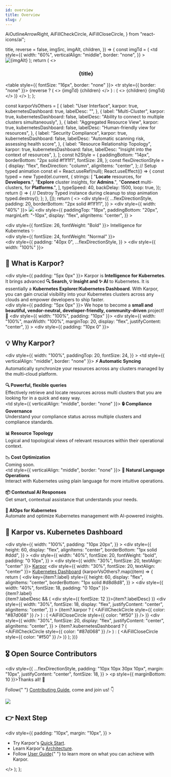 ```yaml
---
id: overview
title: Overview
slug: /
---
```


  AiOutlineArrowRight,
  AiFillCheckCircle,
  AiFillCloseCircle,
} from "react-icons/ai";

  title,
  reverse = false,
  imgSrc,
  imgAlt,
  children,
}) => {
  const imgTd = (
    <td
      style={{
        width: "60%",
        verticalAlign: "middle",
        border: "none",
      }}
    >
      <img src={imgSrc} alt={imgAlt} />
    </td>
  );
  return (
    <>
      <h3 align="center">{title}</h3>
      <table style={{ fontSize: "16px", border: "none" }}>
        <tr style={{ border: "none" }}>
          {reverse ? (
            <>
              {imgTd}
              {children}
            </>
          ) : (
            <>
              {children}
              {imgTd}
            </>
          )}
        </tr>
      </table>
    </>
  );
};

  const karporVsOthers = [
    {
      label: "User Interface",
      karpor: true,
      kubernetesDashboard: true,
      labelDesc: "",
    },
    {
      label: "Multi-Cluster",
      karpor: true,
      kubernetesDashboard: false,
      labelDesc: "Ability to connect to multiple clusters simultaneously",
    },
    {
      label: "Aggregated Resource View",
      karpor: true,
      kubernetesDashboard: false,
      labelDesc: "Human-friendly view for resources",
    },
    {
      label: "Security Compliance",
      karpor: true,
      kubernetesDashboard: false,
      labelDesc: "Automatic scanning risk, assessing health score",
    },
    {
      label: "Resource Relationship Topology",
      karpor: true,
      kubernetesDashboard: false,
      labelDesc: "Insight into the context of resources",
    },
  ];
  const h2Style = {
    paddingBottom: "14px",
    borderBottom: "2px solid #f1f1f1",
    fontSize: 28,
  };
  const flexDirectionStyle = {
    display: "flex",
    flexDirection: "column",
    alignItems: "center",
  };
  // Setup typed animation
  const el = React.useRef(null);
  React.useEffect(() => {
    const typed = new Typed(el.current, {
      strings: [
        "<b>Locate</b> resources, for <b>Developers</b>.",
        "<b>Explore</b> cluster insights, for <b>Admins</b>.",
        "<b>Connect</b> multi-clusters, for <b>Platforms</b>.",
      ],
      typeSpeed: 40,
      backDelay: 1500,
      loop: true,
    });
    return () => {
      // Destroy Typed instance during cleanup to stop animation
      typed.destroy();
    };
  }, []);
  return (
    <>
      <div
        style={{
          ...flexDirectionStyle,
          padding: 20,
          borderBottom: "2px solid #f1f1f1",
        }}
      >
        <div style={{ width: "40%" }}>
          <img src={logoImg} />
        </div>
        <div
          style={{
            paddingTop: "18px",
            paddingBottom: "20px",
            marginLeft: "-10px",
            display: "flex",
            alignItems: "center",
          }}
        >
          <div>
            <KarporButton
              url="https://karpor-demo.kusionstack.io"
              btnText="Live Demo"
            />
          </div>
          <div>
            <GithubStar repo="KusionStack/karpor"/>
          </div>
        </div>
        <div style={{ fontSize: 26, fontWeight: "Bold" }}>
            Intelligence for Kubernetes ✨          
        </div>
        <div style={{ fontSize: 24, fontWeight: "Normal" }}>
          <span ref={el} />
        </div>
      </div>
      <div>
        <div
          style={{
            padding: "40px 0",
            ...flexDirectionStyle,
          }}
        >
          <div style={{ width: "100%" }}>
            <h2 style={h2Style}>📖 What is Karpor?</h2>
            <div style={{ padding: "5px 0px" }}>
                Karpor is <b>Intelligence for Kubernetes</b>. It
                brings advanced <b>🔍 Search, 💡 Insight and ✨ AI</b> to Kubernetes. It is essentially
                a <b>Kubernetes Explorer</b>/<b>Kubernetes Dashboard</b>. 
                With Karpor, you can gain crucial visibility into your Kubernetes clusters 
                across any clouds and empower developers to ship faster.
            </div>
            <div style={{ padding: "5px 0px" }}>
                We hope to become a <b>small and beautiful, vendor-neutral,
                developer-friendly, community-driven</b> project! 🚀
            </div>
          </div>
          <div style={{ width: "100%", padding: "10px" }}>
            <div
              style={{
                width: "100%",
                maxWidth: "100%",
                marginTop: 20,
                display: "flex",
                justifyContent: "center",
              }}
            >
              <ReactPlayer
                width="100%"
                height="100%"
                playing
                loop
                controls
                url="/karpor/assets/overview/demo.mp4"
              />
            </div>
          </div>
        </div>
        <div style={{ padding: "10px 0" }}>
          <h2 style={h2Style}>💡 Why Karpor?</h2>
          <div
            style={{
              width: "100%",
              paddingTop: 20,
              fontSize: 24,
            }}
          >
            <FeatureBlock
              title="🔍 Search"
              imgSrc={searchImg}
              imgAlt="Karpor Search"
            >
              <td style={{ verticalAlign: "middle", border: "none" }}>
                <b>⚡️ Automatic Syncing</b>
                <br />
                Automatically synchronize your resources across any clusters
                managed by the multi-cloud platform.
                <br />
                <br />
                <b>🔍 Powerful, flexible queries</b>
                <br />
                Effectively retrieve and locate resources across multi clusters
                that you are looking for in a quick and easy way.
              </td>
            </FeatureBlock>
            <br />
            <FeatureBlock
              title="💡 Insight"
              imgSrc={insightImg}
              reverse={true}
              imgAlt="Karpor Insight"
            >
              <td style={{ verticalAlign: "middle", border: "none" }}>
                <b>🔒 Compliance Governance</b>
                <br />
                Understand your compliance status across multiple clusters and
                compliance standards.
                <br />
                <br />
                <b>📊 Resource Topology</b>
                <br />
                Logical and topological views of relevant resources within their
                operational context.
                <br />
                <br />
                <b>📉 Cost Optimization</b>
                <br />
                Coming soon.
              </td>
            </FeatureBlock>
            <br />
            <FeatureBlock
              title="✨ AI"
              imgSrc={comingSoonImg}
              imgAlt="karpor ai"
            >
              <td style={{ verticalAlign: "middle", border: "none" }}>
                <b>💬 Natural Language Operations</b>
                <br />
                Interact with Kubernetes using plain language for more intuitive
                operations.
                <br />
                <br />
                <b>📦 Contextual AI Responses</b>
                <br />
                Get smart, contextual assistance that understands your needs.
                <br />
                <br />
                <b>🤖 AIOps for Kubernetes</b>
                <br />
                Automate and optimize Kubernetes management with AI-powered insights.
              </td>
            </FeatureBlock>
            <br />
          </div>
        </div>
      </div>
      <h2 style={h2Style}>🙌 Karpor vs. Kubernetes Dashboard</h2>
      <div
        style={{
          width: "100%",
          padding: "10px 20px",
        }}
      >
        <div
          style={{
            height: 60,
            display: "flex",
            alignItems: "center",
            borderBottom: "1px solid #ddd",
          }}
        >
          <div
            style={{
              width: "40%",
              fontSize: 20,
              fontWeight: "bold",
              padding: "0 10px",
            }}
          >
          </div>
          <div style={{ width: "30%", fontSize: 20, textAlign: "center" }}>
            <a href="https://github.com/KusionStack/karpor">Karpor</a>
          </div>
          <div style={{ width: "30%", fontSize: 20, textAlign: "center" }}>
            <a href="https://github.com/kubernetes/dashboard">Kubernetes Dashboard</a>
          </div>
        </div>
        {karporVsOthers?.map((item) => {
          return (
            <div
              key={item?.label}
              style={{
                height: 60,
                display: "flex",
                alignItems: "center",
                borderBottom: "1px solid #d8d8d8",
              }}
            >
              <div style={{ width: "40%", fontSize: 18, padding: "0 10px" }}>
                <div>{item?.label}</div>
                {item?.labelDesc && (
                  <div style={{ fontSize: 12 }}>{item?.labelDesc}</div>
                )}
              </div>
              <div
                style={{
                  width: "30%",
                  fontSize: 18,
                  display: "flex",
                  justifyContent: "center",
                  alignItems: "center",
                }}
              >
                {item?.karpor ? (
                  <AiFillCheckCircle style={{ color: "#87d068" }} />
                ) : (
                  <AiFillCloseCircle style={{ color: "#f50" }} />
                )}
              </div>
              <div
                style={{
                  width: "30%",
                  fontSize: 20,
                  display: "flex",
                  justifyContent: "center",
                  alignItems: "center",
                }}
              >
                {item?.kubernetesDashboard ? (
                  <AiFillCheckCircle style={{ color: "#87d068" }} />
                ) : (
                  <AiFillCloseCircle style={{ color: "#f50" }} />
                )}
              </div>
            </div>
          );
        })}
      </div>
      <h2 style={h2Style}>🎖️ Open Source Contributors</h2>
      <div
        style={{
          ...flexDirectionStyle,
          padding: "10px 10px 30px 10px",
          margin: "10px",
          justifyContent: "center",
          fontSize: 18,
        }}
      >
        <p style={{ marginBottom: 10 }}>Thanks all! 🍻</p>
        <p>
          Follow{" "}
          <a href="developer-guide/contribution-guide/">Contributing Guide</a>,
          come and join us! 👇
        </p>
        <img src="https://contrib.rocks/image?repo=KusionStack/karpor" />
      </div>
      <h2 style={h2Style}>👉 Next Step</h2>
      <div
        style={{
          padding: "10px",
          margin: "10px",
        }}
      >
        <ul>
          <li>
            Try Karpor's <a href="getting-started/quick-start">Quick Start</a>.
          </li>
          <li>
            Learn Karpor's <a href="concepts/architecture">Architecture</a>.
          </li>
          <li>
            Follow <a href="user-guide/multi-cluster-management">User Guide</a>{" "}
            to learn more on what you can achieve with Karpor.
          </li>
        </ul>
      </div>
    </>
  );
};

<Content />
